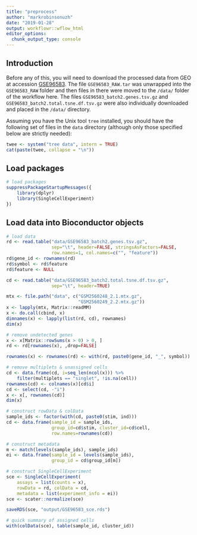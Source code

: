 ```yaml
---
title: "preprocess"
author: "markrobinsonuzh"
date: "2019-01-28"
output: workflowr::wflow_html
editor_options: 
  chunk_output_type: console
---
```


## Introduction

Before any of this, you will need to download the processed data from GEO at accession [GSE96583](https://www.ncbi.nlm.nih.gov/geo/query/acc.cgi?acc=GSE96583). The file `GSE96583_RAW.tar` was unwrapped into the `GSE96583_RAW` folder and then files in there were moved to the `/data/` folder of the workflow here. The files `GSE96583_batch2.genes.tsv.gz` and `GSE96583_batch2.total.tsne.df.tsv.gz` were also individually downloaded and placed in the `/data/` directory.

Assuming you have the Unix tool `tree` installed, you should have the following set of files in the `data` directory (although only those specified below are strictly needed):

```r
twee <- system("tree data", intern = TRUE)
cat(paste(twee, collapse = "\n"))
```

## Load packages

```r
# load packages
suppressPackageStartupMessages({
    library(dplyr)
    library(SingleCellExperiment)
})
```

## Load data into Bioconductor objects

```r
# load data
rd <- read.table("data/GSE96583_batch2.genes.tsv.gz", 
                 sep="\t", header=FALSE, stringsAsFactors=FALSE,
                 row.names=1, col.names=c("", "feature"))
rd$gene_id <- rownames(rd)
rd$symbol <- rd$feature
rd$feature <- NULL

cd <- read.table("data/GSE96583_batch2.total.tsne.df.tsv.gz", 
                 sep="\t", header=TRUE)

mtx <- file.path("data", c("GSM2560248_2.1.mtx.gz",
                           "GSM2560249_2.2.mtx.gz"))
x <- lapply(mtx, Matrix::readMM)
x <- do.call(cbind, x)
dimnames(x) <- lapply(list(rd, cd), rownames)
dim(x)

# remove undetected genes
x <- x[Matrix::rowSums(x > 0) > 0, ]
rd <- rd[rownames(x), ,drop=FALSE]

rownames(x) <- rownames(rd) <- with(rd, paste0(gene_id, "_", symbol))

# remove multiplets & unassigned cells
cd <- data.frame(cd, i=seq_len(ncol(x))) %>%
    filter(multiplets == "singlet", !is.na(cell))
rownames(cd) <- colnames(x)[cd$i]
cd <- select(cd, -"i")
x <- x[, rownames(cd)]
dim(x)

# construct rowData & colData
sample_ids <- factor(with(cd, paste0(stim, ind)))
cd <- data.frame(sample_id = sample_ids,
                 group_id=cd$stim, cluster_id=cd$cell,
                 row.names=rownames(cd))

# construct metadata
m <- match(levels(sample_ids), sample_ids)
ei <- data.frame(sample_id = levels(sample_ids),
                 group_id = cd$group_id[m])

# construct SingleCellExperiment
sce <- SingleCellExperiment(
    assays = list(counts = x),
    rowData = rd, colData = cd,
    metadata = list(experiment_info = ei))
sce <- scater::normalize(sce)

saveRDS(sce, "output/GSE96583_sce.rds")

# quick summary of assigned cells
with(colData(sce), table(sample_id, cluster_id))
```
